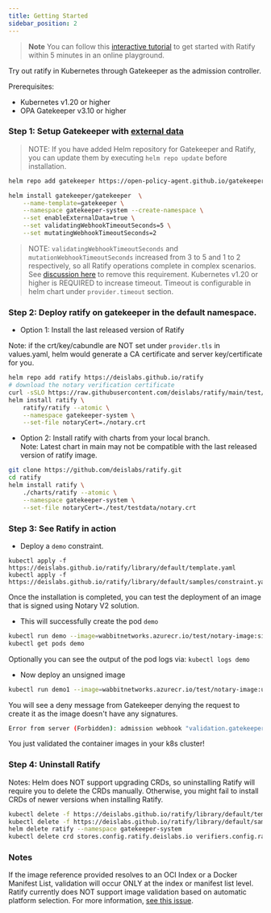 ```yaml
---
title: Getting Started 
sidebar_position: 2
---
```


> **Note** You can follow this [interactive tutorial](https://killercoda.com/notaryproject/scenario/notation/ratify) to get started with Ratify within 5 minutes in an online playground.

Try out ratify in Kubernetes through Gatekeeper as the admission controller.

Prerequisites:
- Kubernetes v1.20 or higher
- OPA Gatekeeper v3.10 or higher  

### Step 1: Setup Gatekeeper with [external data](https://open-policy-agent.github.io/gatekeeper/website/docs/externaldata)

> NOTE: If you have added Helm repository for Gatekeeper and Ratify, you can update them by executing `helm repo update` before installation.

```bash
helm repo add gatekeeper https://open-policy-agent.github.io/gatekeeper/charts

helm install gatekeeper/gatekeeper  \
    --name-template=gatekeeper \
    --namespace gatekeeper-system --create-namespace \
    --set enableExternalData=true \
    --set validatingWebhookTimeoutSeconds=5 \
    --set mutatingWebhookTimeoutSeconds=2
```

> NOTE: `validatingWebhookTimeoutSeconds` and `mutationWebhookTimeoutSeconds` increased from 3 to 5 and 1 to 2 respectively, so all Ratify operations complete in complex scenarios. See [discussion here](https://github.com/deislabs/ratify/issues/269) to remove this requirement. Kubernetes v1.20 or higher is REQUIRED to increase timeout. Timeout is configurable in helm chart under `provider.timeout` section.   

### Step 2: Deploy ratify on gatekeeper in the default namespace.

- Option 1: Install the last released version of Ratify

Note: if the crt/key/cabundle are NOT set under `provider.tls` in values.yaml, helm would generate a CA certificate and server key/certificate for you.

```bash
helm repo add ratify https://deislabs.github.io/ratify
# download the notary verification certificate
curl -sSLO https://raw.githubusercontent.com/deislabs/ratify/main/test/testdata/notary.crt
helm install ratify \
    ratify/ratify --atomic \
    --namespace gatekeeper-system \
    --set-file notaryCert=./notary.crt
```

- Option 2: Install ratify with charts from your local branch.  
Note: Latest chart in main may not be compatible with the last released version of ratify image.
```bash
git clone https://github.com/deislabs/ratify.git
cd ratify
helm install ratify \
    ./charts/ratify --atomic \
    --namespace gatekeeper-system \
    --set-file notaryCert=./test/testdata/notary.crt
```

### Step 3: See Ratify in action

- Deploy a `demo` constraint.
```
kubectl apply -f https://deislabs.github.io/ratify/library/default/template.yaml
kubectl apply -f https://deislabs.github.io/ratify/library/default/samples/constraint.yaml
```

Once the installation is completed, you can test the deployment of an image that is signed using Notary V2 solution.

- This will successfully create the pod `demo`

```bash
kubectl run demo --image=wabbitnetworks.azurecr.io/test/notary-image:signed
kubectl get pods demo
```

Optionally you can see the output of the pod logs via: `kubectl logs demo`

- Now deploy an unsigned image

```bash
kubectl run demo1 --image=wabbitnetworks.azurecr.io/test/notary-image:unsigned
```

You will see a deny message from Gatekeeper denying the request to create it as the image doesn't have any signatures.

```bash
Error from server (Forbidden): admission webhook "validation.gatekeeper.sh" denied the request: [ratify-constraint] Subject failed verification: wabbitnetworks.azurecr.io/test/net-monitor:unsigned
```

You just validated the container images in your k8s cluster!

### Step 4: Uninstall Ratify
Notes: Helm does NOT support upgrading CRDs, so uninstalling Ratify will require you to delete the CRDs manually. Otherwise, you might fail to install CRDs of newer versions when installing Ratify.
```bash
kubectl delete -f https://deislabs.github.io/ratify/library/default/template.yaml
kubectl delete -f https://deislabs.github.io/ratify/library/default/samples/constraint.yaml
helm delete ratify --namespace gatekeeper-system
kubectl delete crd stores.config.ratify.deislabs.io verifiers.config.ratify.deislabs.io certificatestores.config.ratify.deislabs.io
```

### Notes

If the image reference provided resolves to an OCI Index or a Docker Manifest List, validation will occur ONLY at the index or manifest list level. Ratify currently does NOT support image validation based on automatic platform selection. For more information, [see this issue](https://github.com/deislabs/ratify/issues/101).

